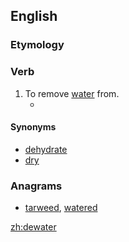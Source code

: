 ==English==

===Etymology===
{{prefix|de|water|lang=en}}

===Verb===
{{wikipedia|dewatering}}
{{en-verb}}

# To remove [[water]] from.
#*{{quote-book
|year=2004
|author=David A. Tillman and N. S. Harding
|title=Fuels of opportunity: characteristics and uses in combustion systems
|chapter=3
|isbn=0080441629
|page=89
|passage=In the 20<sup>th</sup> century, when the mechanical separation of impurities based upon specific gravity separations and the removal of fine coal particles which are difficult to handle and '''dewater''' became the technology of choice, the bituminous coal mining industry produced vast quantities of both gob and fines.}}

====Synonyms====
*[[dehydrate]]
*[[dry]]

===Anagrams===
* [[tarweed#English|tarweed]], [[watered#English|watered]]

[[zh:dewater]]